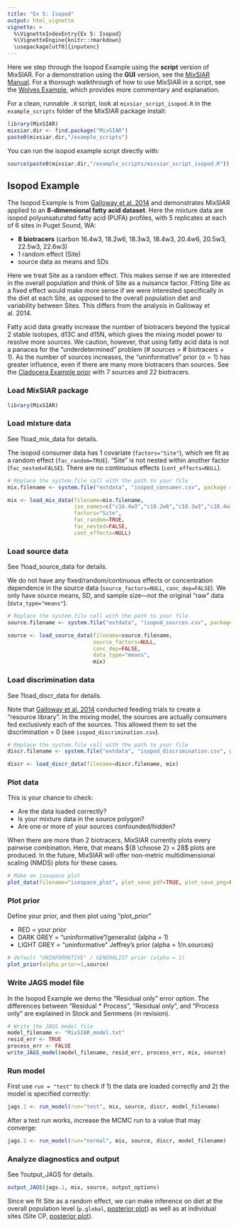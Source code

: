 ```yaml
---
title: "Ex 5: Isopod"
output: html_vignette
vignette: >
  %\VignetteIndexEntry{Ex 5: Isopod}
  %\VignetteEngine{knitr::rmarkdown}
  \usepackage[utf8]{inputenc} 
---
```


Here we step through the Isopod Example using the **script** version of MixSIAR. For a demonstration using the **GUI** version, see the [MixSIAR Manual](https://github.com/brianstock/MixSIAR/blob/master/inst/mixsiar_manual_small.pdf). For a thorough walkthrough of how to use MixSIAR in a script, see the [Wolves Example](https://brianstock.github.io/MixSIAR/articles/wolves_ex.html), which provides more commentary and explanation.

For a clean, runnable `.R` script, look at `mixsiar_script_isopod.R` in the `example_scripts` folder of the MixSIAR package install:
```r
library(MixSIAR)
mixsiar.dir <- find.package("MixSIAR")
paste0(mixsiar.dir,"/example_scripts")
```

You can run the isopod example script directly with:
```r
source(paste0(mixsiar.dir,"/example_scripts/mixsiar_script_isopod.R"))
```

## Isopod Example

The Isopod Example is from [Galloway et al. 2014](https://www.int-res.com/abstracts/meps/v507/p219-232) and demonstrates MixSIAR applied to an **8-dimensional fatty acid dataset**. Here the mixture data are isopod polyunsaturated fatty acid (PUFA) profiles, with 5 replicates at each of 6 sites in Puget Sound, WA:

+ **8 biotracers** (carbon 16.4w3, 18.2w6, 18.3w3, 18.4w3, 20.4w6, 20.5w3, 22.5w3, 22.6w3)
+ 1 random effect (Site)
+ source data as means and SDs

Here we treat Site as a random effect. This makes sense if we are interested in the overall population and think of Site as a nuisance factor. Fitting Site as a fixed effect would make more sense if we were interested specifically in the diet at each Site, as opposed to the overall population diet and variability between Sites. This differs from the analysis in Galloway et al. 2014.

Fatty acid data greatly increase the number of biotracers beyond the typical 2 stable isotopes, d13C and d15N, which gives the mixing model power to resolve more sources. We caution, however, that using fatty acid data is not a panacea for the "underdetermined" problem (# sources > # biotracers + 1). As the number of sources increases, the "uninformative" prior $(\alpha=1)$ has greater influence, even if there are many more biotracers than sources. See the [Cladocera Example prior](https://github.com/brianstock/MixSIAR/blob/master/Manual/cladocera_prior_plot.pdf) with 7 sources and 22 biotracers.

### Load MixSIAR package

```r
library(MixSIAR)
```

### Load mixture data

See ?load_mix_data for details.

The isopod consumer data has 1 covariate (`factors="Site"`), which we fit as a random effect (`fac_random=TRUE`). "Site" is not nested within another factor (`fac_nested=FALSE`). There are no continuous effects (`cont_effects=NULL`).

```r
# Replace the system.file call with the path to your file
mix.filename <- system.file("extdata", "isopod_consumer.csv", package = "MixSIAR")

mix <- load_mix_data(filename=mix.filename,
					 iso_names=c("c16.4w3","c18.2w6","c18.3w3","c18.4w3","c20.4w6","c20.5w3","c22.5w3","c22.6w3"),
					 factors="Site",
					 fac_random=TRUE,
					 fac_nested=FALSE,
					 cont_effects=NULL)
```

### Load source data

See ?load_source_data for details.

We do not have any fixed/random/continuous effects or concentration dependence in the source data (`source_factors=NULL`, `conc_dep=FALSE`). We only have source means, SD, and sample size---not the original "raw" data (`data_type="means"`).

```r
# Replace the system.file call with the path to your file
source.filename <- system.file("extdata", "isopod_sources.csv", package = "MixSIAR")

source <- load_source_data(filename=source.filename,
						   source_factors=NULL,
						   conc_dep=FALSE,
						   data_type="means",
						   mix)
```

### Load discrimination data

See ?load_discr_data for details.

Note that [Galloway et al. 2014](https://www.int-res.com/abstracts/meps/v507/p219-232) conducted feeding trials to create a "resource library". In the mixing model, the sources are actually consumers fed exclusively each of the sources. This allowed them to set the discrimination = 0 (see `isopod_discrimination.csv`).

```r
# Replace the system.file call with the path to your file
discr.filename <- system.file("extdata", "isopod_discrimination.csv", package = "MixSIAR")

discr <- load_discr_data(filename=discr.filename, mix)
```

### Plot data

This is your chance to check:

+ Are the data loaded correctly?
+ Is your mixture data in the source polygon?
+ Are one or more of your sources confounded/hidden?

When there are more than 2 biotracers, MixSIAR currently plots every pairwise combination. Here, that means ${8 \choose 2} = 28$ plots are produced. In the future, MixSIAR will offer non-metric multidimensional scaling (NMDS) plots for these cases.

```r
# Make an isospace plot
plot_data(filename="isospace_plot", plot_save_pdf=TRUE, plot_save_png=FALSE, mix,source,discr)
```

### Plot prior

Define your prior, and then plot using "plot_prior"

+ RED = your prior
+ DARK GREY = "uninformative"/generalist (alpha = 1)
+ LIGHT GREY = "uninformative" Jeffrey's prior (alpha = 1/n.sources)

```r
# default "UNINFORMATIVE" / GENERALIST prior (alpha = 1)
plot_prior(alpha.prior=1,source)
```

### Write JAGS model file
    
In the Isopod Example we demo the "Residual only" error option. The differences between "Residual * Process", "Residual only", and "Process only" are explained in Stock and Semmens (in revision).

```r
# Write the JAGS model file
model_filename <- "MixSIAR_model.txt"
resid_err <- TRUE
process_err <- FALSE
write_JAGS_model(model_filename, resid_err, process_err, mix, source)
```

### Run model

First use `run = "test"` to check if 1) the data are loaded correctly and 2) the model is specified correctly:
```r
jags.1 <- run_model(run="test", mix, source, discr, model_filename)
```

After a test run works, increase the MCMC run to a value that may converge:
```r
jags.1 <- run_model(run="normal", mix, source, discr, model_filename)
```

### Analyze diagnostics and output

See ?output_JAGS for details.

```r
output_JAGS(jags.1, mix, source, output_options)
```

Since we fit Site as a random effect, we can make inference on diet at the overall population level (`p.global`, [posterior plot](https://github.com/brianstock/MixSIAR/blob/master/Manual/isopod_posterior_density_diet_p_global.pdf)) as well as at individual sites (Site CP, [posterior plot](https://github.com/brianstock/MixSIAR/blob/master/Manual/isopod_posterior_density_diet_p_CP.pdf)).
